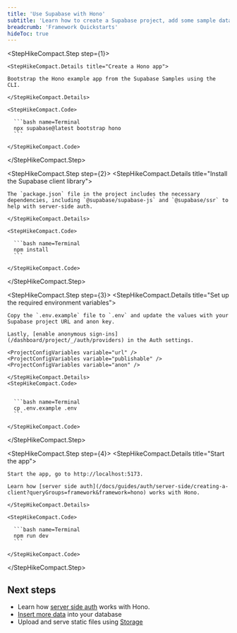 ```yaml
---
title: 'Use Supabase with Hono'
subtitle: 'Learn how to create a Supabase project, add some sample data to your database, secure it with auth, and query the data from a Hono app.'
breadcrumb: 'Framework Quickstarts'
hideToc: true
---
```


<StepHikeCompact>

  <StepHikeCompact.Step step={1}>

    <StepHikeCompact.Details title="Create a Hono app">

    Bootstrap the Hono example app from the Supabase Samples using the CLI.

    </StepHikeCompact.Details>

    <StepHikeCompact.Code>

      ```bash name=Terminal
      npx supabase@latest bootstrap hono
      ```

    </StepHikeCompact.Code>

  </StepHikeCompact.Step>

  <StepHikeCompact.Step step={2}>
    <StepHikeCompact.Details title="Install the Supabase client library">

    The `package.json` file in the project includes the necessary dependencies, including `@supabase/supabase-js` and `@supabase/ssr` to help with server-side auth.

    </StepHikeCompact.Details>

    <StepHikeCompact.Code>

      ```bash name=Terminal
      npm install
      ```

    </StepHikeCompact.Code>

  </StepHikeCompact.Step>

  <StepHikeCompact.Step step={3}>
    <StepHikeCompact.Details title="Set up the required environment variables">

    Copy the `.env.example` file to `.env` and update the values with your Supabase project URL and anon key.

    Lastly, [enable anonymous sign-ins](/dashboard/project/_/auth/providers) in the Auth settings.

    <ProjectConfigVariables variable="url" />
    <ProjectConfigVariables variable="publishable" />
    <ProjectConfigVariables variable="anon" />

    </StepHikeCompact.Details>
    <StepHikeCompact.Code>


      ```bash name=Terminal
      cp .env.example .env
      ```

    </StepHikeCompact.Code>

  </StepHikeCompact.Step>

  <StepHikeCompact.Step step={4}>
    <StepHikeCompact.Details title="Start the app">

    Start the app, go to http://localhost:5173.

    Learn how [server side auth](/docs/guides/auth/server-side/creating-a-client?queryGroups=framework&framework=hono) works with Hono.

    </StepHikeCompact.Details>

    <StepHikeCompact.Code>

      ```bash name=Terminal
      npm run dev
      ```

    </StepHikeCompact.Code>

  </StepHikeCompact.Step>
</StepHikeCompact>

## Next steps

- Learn how [server side auth](/docs/guides/auth/server-side/creating-a-client?queryGroups=framework&framework=hono) works with Hono.
- [Insert more data](/docs/guides/database/import-data) into your database
- Upload and serve static files using [Storage](/docs/guides/storage)
